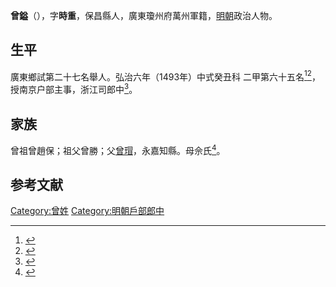 {{Otheruses|other=名为曾镒的其他人物|曾镒}}
{{明清人物信息框
| 姓名 = 曾鎰
| 原名 =
| 圖片名稱= 
| 圖片大小 =
| 圖片說明 = 
| 最高職務 =
| 國家 = 大明 
| 爵位 =
| 籍貫 = 保昌縣
| 族裔 = 
| 字號 = 
| 諡號 =
| 出生日期 = 生年不詳
| 出生地點 = <!---保昌縣--->
| 逝世日期 = 卒年不詳 
| 逝世地點 =
| 墓葬 =
| 配偶 = 
| 親屬 = 
| 出身 =
* 弘治六年癸丑科進士出身
| 經歷 =
| 著作 =  
}}
'''曾鎰'''（{{bd|？||？|catIdx=}}），字'''時重'''，保昌縣人，廣東瓊州府萬州軍籍，[[明朝|明朝]]政治人物。

== 生平 ==
廣東鄉試第二十七名舉人。弘治六年（1493年）中式癸丑科<!---會試第一百三十一名--->二甲第六十五名<ref>{{Cite book|title=《[[皇明贡举考|皇明贡举考]]》卷五|last=（明）[[张朝瑞|张朝瑞]]|first=|publisher=《续修四库全书》史部第828册|year=|isbn=|location=|pages=}}</ref><ref>{{Cite book|title=贡举志五种 上|last=鲁小俊，江俊伟著|first=|publisher=武汉：武汉大学出版社|year=2009|isbn=978-7-307-07043-1|location=|pages=}}</ref>，授南京户部主事，浙江司郎中<ref>{{cite news|title=海南历代进士名表|url=http://www.hnszw.org.cn/data/news/2009/06/44121/|accessdate=2013-08-05|newspaper=海南史志网|archive-url=https://web.archive.org/web/20131203012302/http://www.hnszw.org.cn/data/news/2009/06/44121/|archive-date=2013-12-03|dead-url=yes}}</ref>。

== 家族 ==
曾祖曾趙保；祖父曾勝；父[[曾瑁|曾瑁]]，永嘉知縣。母佘氏<ref>{{Cite book|title=天一阁藏明代科举录选刊 登科录 点校本|last=龚延明主编|first=|publisher=宁波出版社|year=2016|isbn=978-7-5526-2320-8|location=宁波|pages=|quote=《天一閣藏明代科舉錄選刊.登科錄》之《弘治六年癸丑科進士登科錄》}}</ref>。

==参考文献==
{{reflist}}

{{弘治六年癸丑科殿試金榜}}

{{Authority control}}

{{DEFAULTSORT:Zeng曾}}
[[Category:曾姓|Category:曾姓]]
[[Category:明朝戶部郎中|Category:明朝戶部郎中]]